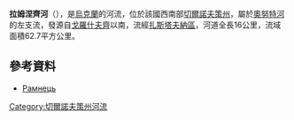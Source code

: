 '''拉姆涅齊河'''（{{lang-uk|Рамнець}}），是[[烏克蘭|烏克蘭]]的河流，位於該國西南部[[切爾諾夫策州|切爾諾夫策州]]，屬於[[奧努特河|奧努特河]]的左支流，發源自[[戈羅什夫齊|戈羅什夫齊]]以南，流經[[扎斯塔夫納區|扎斯塔夫納區]]，河道全長16公里，流域面積62.7平方公里。

==參考資料==
* [http://www.nbuv.gov.ua/portal/natural/Nzvdpu_geogr/2008_16/richkova%20mereja.pdf Рамнець]

{{DEFAULTSORT:Рамнець}}
[[Category:切爾諾夫策州河流|Category:切爾諾夫策州河流]]


{{Ukraine-river-stub}}